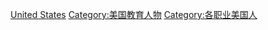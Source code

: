 [[Category:各国教师|United States]]
[[Category:美国教育人物|Category:美国教育人物]]
[[Category:各职业美国人|Category:各职业美国人]]